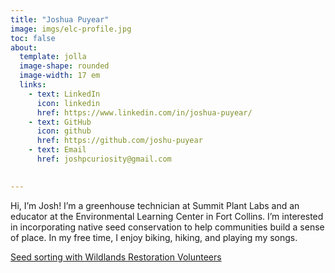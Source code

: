 ```yaml
---
title: "Joshua Puyear"
image: imgs/elc-profile.jpg
toc: false
about: 
  template: jolla
  image-shape: rounded
  image-width: 17 em
  links:
    - text: LinkedIn
      icon: linkedin
      href: https://www.linkedin.com/in/joshua-puyear/
    - text: GitHub
      icon: github
      href: https://github.com/joshu-puyear
    - text: Email
      href: joshpcuriosity@gmail.com
      

---
```


Hi, I'm Josh! I'm a greenhouse technician at Summit Plant Labs and an educator at the Environmental Learning Center in Fort Collins. I'm interested in incorporating native seed conservation to help communities build a sense of place. In my free time, I enjoy biking, hiking, and playing my songs.

[Seed sorting with Wildlands Restoration Volunteers](imgs/seed.jpg)